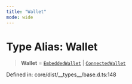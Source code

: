 ```yaml
---
title: "Wallet"
mode: wide
---
```

  
# Type Alias: Wallet

> **Wallet** = [`EmbeddedWallet`](../EmbeddedWallet/readme) \| [`ConnectedWallet`](../ConnectedWallet/readme)

Defined in: core/dist/\_\_types\_\_/base.d.ts:148
